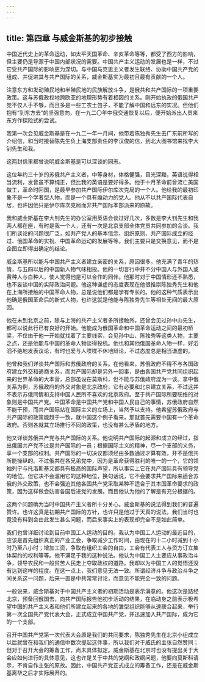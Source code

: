 ```yaml
---
---
---
```

title: 第四章 与威金斯基的初步接触
---




中国近代史上的革命运动，如太平天国革命、辛亥革命等等，都受了西方的影响，但主要仍是导源于中国内部状况的需要。中国共产主义运动的发展也是一样，不过它受共产国际的影响更为深切。与中国马克思主义者发生联络、协助中国共产党的组成、并促进其与共产国际的关系，威金斯基实为最初且最有贡献的一个人。

注意东方和发动殖民地和半殖民地的民族解放斗争，是俄共和共产国际的一项重要政策。这与苏俄政权地跨欧亚的地理形势有着相因的关系。刚开始执政的俄国共产党不仅人手不够，而且多是一些工农土包子，不能了解中国和远东的实况。但他们抱有“到东方去”的坚强意向，在一九二〇年中俄交通恢复以后，便开始派出人员来东方作探险式的尝试。

我第一次会见威金斯基是在一九二一年一月间，他带着陈独秀先生去广东前所写的介绍信，和当时接替陈先生负上海支部责任的李汉俊的信，到北大图书馆来找李大钊先生和我。

这两封信里都曾说明威金斯基是可以深谈的同志。

这位年约三十岁的苏俄共产主义者，中等身材，体格健强，目光深黯，英语说得相当流利，发音虽不算纯正，但比我的英语是要好得多。他于十月革命前曾流亡美国做工，革命时回国，是最早参加共产国际伊尔库次克局的一个人。他给我的最初印象不是一个学者型人物，而是一个具有煽动力的党人。他从不以共产国际代表自居，也许因他只是伊尔库次克局而非共产国际本部派来的原故。

我和威金斯基在李大钊先生的办公室用英语会谈过好几次，多数是李大钊先生和我两人都在座，有时是我一个人，还有一次是北京支部全体党员共同参加的会谈。我们所谈论的问题很广泛，如共产党人的基本信念、组织原则、共产国际成立的经过、俄国革命的实祝、中国革命运动的发展等等。我们主要只是交换意见，而不是企图立即得出确定的结论。

威金斯基所以能与中国共产主义者建立亲密的关系，原因很多。他充满了青年的热情，与五四以后的中国新人物气味相投。他的一切言行中并不分中国人与外国人或黄种人与白种人，使人觉得他是可以合作的同伴。他那时对于中国情形还不熟悉，也不妄谈中国的实际政治问题。他这种谦虚的态度表现在他很推崇陈独秀先生和他在上海所接触的中国革命人物，总是说他们都是学有专长的。他的这种气质表示出他确是俄国革命后的新式人物，也许这就是他能与陈独秀先生等相处无间的最大原因。

他在未到北京之前，除与上海的共产主义者多所接触外，还曾会见过孙中山先生，都可以说此行已有良好的开始。他能成为俄国革命和中国革命运动之间的最初桥梁，不仅由于他一开始就找着了主要线索，会见孙中山、陈独秀等这类人物，主要之点，还是他能与中国的革命人物谈得投机。他也和其他俄国革命人物一样，好滔滔不绝地发表议论，有时也爱与人喋喋不休地辩论，不过态度总是相当谦虚的。

他曾和我们详谈共产国际和苏俄政府的关系。在他看来，苏俄政府不得不与各国政府建立外交和通商关系，而共产国际却是另外一回事，是由各国共产党共同组织起来的世界革命的大本营，总部虽设在莫斯科，但不能与苏俄政府混为一谈。拿中俄关系为例，苏俄政府的外交对象是北京政府，它有必要和北京建立关系，不过这并不表示苏俄同情和支持中国人民所不喜欢的北京政府。至于共产国际所要联络的对象则是中国共产党。中国革命是中国共产党和中国人民自己的事情，苏俄政府自然不能干预，而共产国际站在国际主义的立场上，当然予以支持。他希望苏俄政府与共产国际的政策能趋于一致，就中国这个例子看来，那就首先需要中国有一个革命政府。否则各就其立场推行不同的政策，也没有甚么矛盾的地方。

他又详谈苏俄共产党与共产国际的关系。他说明共产国际的起源和成立的经过，指出俄国共产党不过是共产国际的一员；根据国际主义的精神，尽一个支部的义务，享一个支部的权利。共产国际的一切决议都须经由多数通过才算有效，并不是俄共所能操纵的。不过俄共在各兄弟党中，因为是革命获得胜利的唯一的一个，它的领袖列宁与托洛斯基又都具有极高的国际声望，所以事实上它在共产国际具有领导党的地位。但它决不会滥用它的这种地位，换句话说，它不会要求共产国际来适合苏俄的外交政策，也不会强迫其他各国共产党采取某种不适合于其本国革命要求的政策，因为这样做会妨害各国后进党的发展。而且他认为他的了解是有充分根据的。

这两个问题确为当时中国共产主义者所十分关心。威金斯基的说法得到我们的普遍赞许。也许这真是初期共产国际的方针，也许只是他过于天真的说法，我们当时也竟没有料到会由此发生甚么问题，而后来事实上的表现却完全不是如此简单。

我们也曾详细讨论到目前中国工人运动的目的。我认为中国工人运动的最近目的，应该是首先组织真正的产业工会，争取减少工作时间，由现在的十二小时减到十小时乃至八小时；增加工资，争取有组织工会的自由，工会有代表工人与资方订立集体契约的权利等等。他不满足于我的这种说法。他认为中国工人主要应从事政治斗争，领导农民和一般贫苦人民走上夺取政权的道路。我却以为中国工人的觉悟还没有达到这样的程度。在这一点上，我们意见无法一致。所谓经济斗争与政治斗争之间关系这一问题，后来一直是中共常常讨论，而意见不能完全一致的问题。

一般说来，威金斯基对于中国共产主义者的初期活动是表示满意的。他这次是路经北京，预备回俄国去，向共产国际报告他初步活动的结果，在临动身之前表示极希望中国的共产主义者和他们所建立起来的各地的雏型组织能够从速联合起来，举行第一次全国共产党代表大会，正式成立中国共产党，并迅速加入共产国际，成为它的一个支部。

召开中国共产党第一次代表大会原是我们的共同要求，陈独秀先生在北京小组成立以后就曾在和我们的通信中数次提起这件事，所以我们对于威氏的主张自然赞同；但对于召开大会的筹备工作，尚未具体拟定。威金斯基在北京时也没有提出关于大会应如何进行的具体意见，这也许是关于中共的党纲和政纲问题，他要向莫斯科请示，不肯自作主张的原故。因此，中国共产党正式成立的筹备工作，还是在威金斯基离华之后才实际展开的。